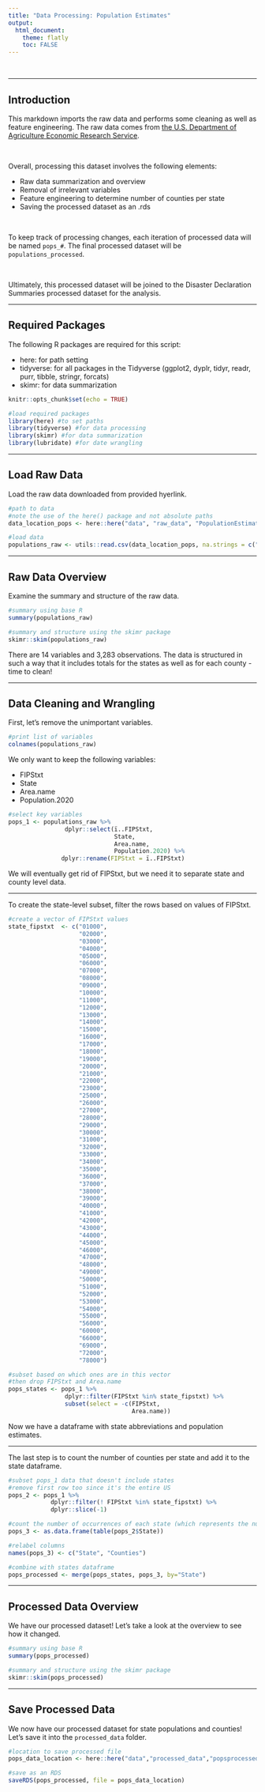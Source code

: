 ---
title: "Data Processing: Population Estimates"
output: 
  html_document:
    theme: flatly
    toc: FALSE
---
<br>

---

## Introduction
This markdown imports the raw data and performs some cleaning as well as feature engineering. The raw data comes from  [the U.S. Department of Agriculture Economic Research Service](https://www.ers.usda.gov/data-products/county-level-data-sets/download-data/).

<br>

Overall, processing this dataset involves the following elements:

* Raw data summarization and overview
* Removal of irrelevant variables
* Feature engineering to determine number of counties per state
* Saving the processed dataset as an .rds

<br>

To keep track of processing changes, each iteration of processed data will be named `pops_#`. The final processed dataset will be `populations_processed`.

<br>

Ultimately, this processed dataset will be joined to the Disaster Declaration Summaries processed dataset for the analysis.

---

## Required Packages
The following R packages are required for this script:

* here: for path setting
* tidyverse: for all packages in the Tidyverse (ggplot2, dyplr, tidyr, readr, purr, tibble, stringr, forcats)
* skimr: for data summarization
```{r libraries, include = FALSE}
knitr::opts_chunk$set(echo = TRUE)

#load required packages
library(here) #to set paths
library(tidyverse) #for data processing
library(skimr) #for data summarization
library(lubridate) #for date wrangling
```

---

## Load Raw Data
Load the raw data downloaded from provided hyerlink.
```{r load data}
#path to data
#note the use of the here() package and not absolute paths
data_location_pops <- here::here("data", "raw_data", "PopulationEstimates.csv")

#load data
populations_raw <- utils::read.csv(data_location_pops, na.strings = c("", "NA"))
```

---

## Raw Data Overview
Examine the summary and structure of the raw data.
```{r raw data overview}
#summary using base R
summary(populations_raw)

#summary and structure using the skimr package
skimr::skim(populations_raw)
```
There are 14 variables and 3,283 observations. The data is structured in such a way that it includes totals for the states as well as for each county - time to clean!

---

## Data Cleaning and Wrangling
First, let's remove the unimportant variables.
```{r variable list}
#print list of variables
colnames(populations_raw)
```

We only want to keep the following variables:

* FIPStxt
* State
* Area.name
* Population.2020
```{r variable selection}
#select key variables
pops_1 <- populations_raw %>%
                dplyr::select(ï..FIPStxt,
                              State,
                              Area.name,
                              Population.2020) %>%
               dplyr::rename(FIPStxt = ï..FIPStxt)
```
We will eventually get rid of FIPStxt, but we need it to separate state and county level data.

---

To create the state-level subset, filter the rows based on values of FIPStxt.
```{r state filter}
#create a vector of FIPStxt values
state_fipstxt  <- c("01000",
                    "02000",
                    "03000",
                    "04000",
                    "05000",
                    "06000",
                    "07000",
                    "08000",
                    "09000",
                    "10000",
                    "11000",
                    "12000",
                    "13000",
                    "14000",
                    "15000",
                    "16000",
                    "17000",
                    "18000",
                    "19000",
                    "20000",
                    "21000",
                    "22000",
                    "23000",
                    "25000",
                    "26000",
                    "27000",
                    "28000",
                    "29000",
                    "30000",
                    "31000",
                    "32000",
                    "33000",
                    "34000",
                    "35000",
                    "36000",
                    "37000",
                    "38000",
                    "39000",
                    "40000",
                    "41000",
                    "42000",
                    "43000",
                    "44000",
                    "45000",
                    "46000",
                    "47000",
                    "48000",
                    "49000",
                    "50000",
                    "51000",
                    "52000",
                    "53000",
                    "54000",
                    "55000",
                    "56000",
                    "60000",
                    "66000",
                    "69000",
                    "72000",
                    "78000")

#subset based on which ones are in this vector
#then drop FIPStxt and Area.name
pops_states <- pops_1 %>%
                dplyr::filter(FIPStxt %in% state_fipstxt) %>%
                subset(select = -c(FIPStxt,
                                   Area.name))
```
Now we have a dataframe with state abbreviations and population estimates.

---

The last step is to count the number of counties per state and add it to the state dataframe.
```{r counties count}
#subset pops_1 data that doesn't include states
#remove first row too since it's the entire US
pops_2 <- pops_1 %>%
            dplyr::filter(! FIPStxt %in% state_fipstxt) %>%
            dplyr::slice(-1)

#count the number of occurrences of each state (which represents the number of counties)
pops_3 <- as.data.frame(table(pops_2$State))

#relabel columns
names(pops_3) <- c("State", "Counties")

#combine with states dataframe
pops_processed <- merge(pops_states, pops_3, by="State")
```

---

## Processed Data Overview
We have our processed dataset! Let's take a look at the overview to see how it changed.
```{r processed data overview}
#summary using base R
summary(pops_processed)

#summary and structure using the skimr package
skimr::skim(pops_processed)
```

---

## Save Processed Data

We now have our processed dataset for state populations and counties! Let's save it into the `processed_data` folder.
```{r save processed data}

#location to save processed file
pops_data_location <- here::here("data","processed_data","popsprocessed.rds")

#save as an RDS
saveRDS(pops_processed, file = pops_data_location)
```